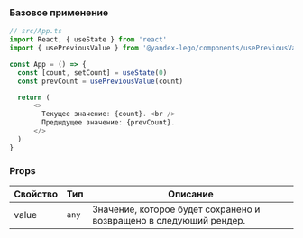 ### Базовое применение

```ts
// src/App.ts
import React, { useState } from 'react'
import { usePreviousValue } from '@yandex-lego/components/usePreviousValue'

const App = () => {
  const [count, setCount] = useState(0)
  const prevCount = usePreviousValue(count)

  return (
      <>
        Текущее значение: {count}. <br />
        Предыдущее значение: {prevCount}.
      </>
  )
}
```

### Props

<!-- props:start -->
| Свойство   | Тип                    | Описание                                                                                                                                |
| ---------- | ---------------------- | --------------------------------------------------------------------------------------------------------------------------------------- |
| value   | `any`        | Значение, которое будет сохранено и возвращено в следующий рендер.                                                              |
<!-- props:end -->
